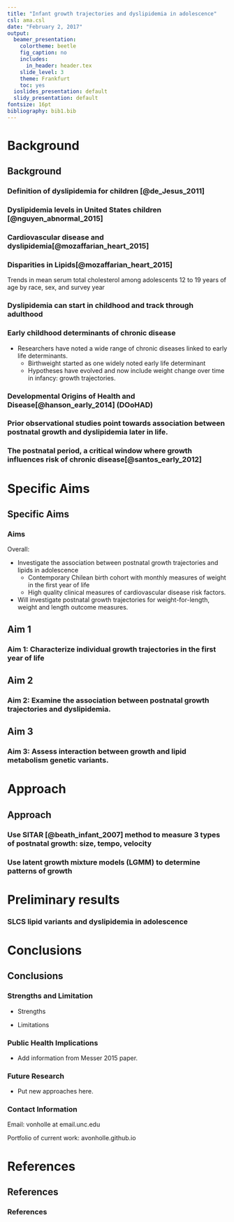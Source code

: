 ```yaml
---
title: "Infant growth trajectories and dyslipidemia in adolescence"
csl: ama.csl
date: "February 2, 2017"
output:
  beamer_presentation:
    colortheme: beetle
    fig_caption: no
    includes:
      in_header: header.tex
    slide_level: 3
    theme: Frankfurt
    toc: yes
  ioslides_presentation: default
  slidy_presentation: default
fontsize: 16pt
bibliography: bib1.bib
---
```


# Background
## Background

### Definition of dyslipidemia for children [@de_Jesus_2011]

\centering
\includegraphics[scale=0.17]{figures/expert-2011-table9-1.png}


### Dyslipidemia levels in United States children [@nguyen_abnormal_2015]

\centering
\includegraphics[scale=0.12]{figures/Nguyen-2015-fig4.png}

### Cardiovascular disease and dyslipidemia[@mozaffarian_heart_2015]


\centering
\includegraphics[scale=0.14]{figures/mozz-2008-fig1.png}

\note{It is clear that dyslipidemia is an established risk factor for CVD.

Dyslipidemia is an established risk factor for cardiovascular disease}


### Disparities in Lipids[@mozaffarian_heart_2015]

Trends in mean serum total cholesterol among adolescents 12 to 19 years of age by race, sex, and survey year


\centering

\includegraphics[scale=1]{figures/F28-large.jpg}


\note{Trends in mean serum total cholesterol among adolescents 12 to 19 years of age by race, sex, and survey year (National Health and Nutrition Examination Survey: 1988–1994, 1999–2006, and 2007–2012). Values are in mg/dL. Mex. Am. indicates Mexican American; and NH, non-Hispanic. Source: National Center for Health Statistics and National Heart, Lung, and Blood Institute}

### Dyslipidemia can start in childhood and track through adulthood

\note{xx maintain and track into childhood}

### Early childhood determinants of chronic disease

* Researchers have noted a wide range of chronic diseases linked to early life determinants.
    - Birthweight started as one widely noted early life determinant
    - Hypotheses have evolved and now include weight change over time in infancy: growth trajectories.

### Developmental Origins of Health and Disease[@hanson_early_2014] (DOoHAD)

\centering
\includegraphics[scale=1]{figures/hanson-fig1-small.png}

\note{This figure drives home the importance of intervention at an early age.

This figure also underlines the value in studying this period. Intervention, if possible, can have better returns in health promotion as well as being easier to implement than at later ages.}

### Prior observational studies point towards association between postnatal growth and dyslipidemia later in life.

\vspace*{-1cm}

<!--used http://www.tablesgenerator.com/latex_tables# to make table from ~/Dropbox/unc.grad.school/presentations/presentations-2017/AHA-feb-2017/table-studies.xlsx-->

\begin{table}[H]
\centering
\resizebox{\textwidth}{!}{%
\begin{tabular}{@{}Z{2cm}C{1cm}C{0.5cm}C{0.5cm}C{0.5cm}C{0.5cm}C{1.5cm}C{1.5cm}C{1.5cm}@{}}
\toprule
Author     & Year & \multicolumn{4}{C{3cm}}{Association with postnatal growth:} & 2+ obs in change measure & European? & Age at outcome measure (years) \\ 
\cmidrule(lr){3-6}
           &      & LDL      & HDL      & TG     & TC     &                          &           &                                \\
\midrule
Ekelund    & 2007 &          & +        & +      &        &                          & x         & 17                             \\
Kajantie   & 2008 &          & +        & -      & -      &                          & x         & 62                             \\
Leunissen  & 2009 & +        & -        & +      & -      &                          & x         & 21                             \\
Corvalan   & 2009 & +        & -        & +      &        &                          &           & 4                              \\
Howe       & 2010 & +        & -        & +      &        &                          & x         & 15                             \\
Tzoulaki   & 2010 &          & -        & -      &        & x                        & x         & 31                             \\
Oostvogels & 2014 &          & -        & +      &        &                          & x         & 5                              \\ \bottomrule
\end{tabular}}
\end{table}


### The postnatal period, a critical window where growth influences risk of chronic disease[@santos_early_2012]

\note{This idea fits within the developmental programming hypothesis.

- the key idea in this figure is that events occuring after birth can be subject to interventions which can alter the path to chronic disease.

- Just an example of what has been hypothesized as an intervention in xxxx}

\centering
\includegraphics[scale=0.3]{figures/santos-2012-fig1.png}


# Specific Aims
## Specific Aims

### Aims

Overall:

  * Investigate the association between postnatal growth trajectories and lipids in adolescence
      - Contemporary Chilean birth cohort with monthly measures of weight in the first year of life
      - High quality clinical measures of cardiovascular disease risk factors.

  * Will investigate postnatal growth trajectories for weight-for-length, weight and length outcome measures.

## Aim 1
### Aim 1:  Characterize individual growth trajectories in the first year of life

\tikzset{
  big blue arrow/.style={
  line width=2pt,
    decoration={markings,mark=at position 1 with {\arrow[scale=2,blue]{>}}},
    postaction={decorate},
    shorten >=0.4pt}}

\centering
\begin{figure}
 \scalebox{1.25}{
	\begin{tikzpicture}[%
		->,
		>=stealth,
		node distance=1cm,
		pil/.style={
			->,
			thick,
			shorten =2pt,}
		]
		\node[color=black] (exp) {\begin{tabular}{c}greater than average \\ infant growth\end{tabular}};
		<!-- % \node[right=of 1] (2) {\begin{tabular}{c}dyslipidemia, \\ adolescence \end{tabular}};  -->
		\node[above left=of exp] (age) {\begin{tabular}{c}maternal \\ age \end{tabular}};
		\node[below left=of exp] (height) {\begin{tabular}{c}maternal \\ height \end{tabular}};
		\node[left=of exp] (parity) {parity};
		\node[above=of exp] (meduc) {\begin{tabular}{c}maternal \\ education\end{tabular}};
		\draw [->, big blue arrow] (age) to (exp);
		\draw [->, big blue arrow] (height) to (exp);
		\draw [->, big blue arrow] (parity) to (exp);
		\draw [->, big blue arrow] (meduc) to (exp);
	\end{tikzpicture}
}
\end{figure}

\note{Plan to replicate predictors of growth using external validation with an independent sample.}

<!-- [@pizzi_prenatal_2014] -->


\note{We expect to replicate previous findings indicating a positive association between:

1. Maternal characteristics such as pre-pregnancy BMI, height and age with trajectory size.

2. Maternal education and trajectory velocity.}

## Aim 2
### Aim 2: Examine the association between postnatal growth trajectories and dyslipidemia.

<!-- see http://tex.stackexchange.com/questions/27279/how-to-make-an-arrow-bigger-and-change-its-color-in-tikz -->

\tikzset{
  big blue arrow/.style={
  line width=2pt,
    decoration={markings,mark=at position 1 with {\arrow[scale=2,blue]{>}}},
    postaction={decorate},
    shorten >=0.4pt}}

\centering
\resizebox{\textwidth}{!}{%
  \begin{tikzpicture}[%
		->,
		>=stealth,
		node distance=1cm,
		pil/.style={
			->,
			thick,
			shorten =2pt,}
		]
		\node[color=black] (1) {\begin{tabular}{c}greater than average \\ infant growth\end{tabular}};
		\node[right=of 1] (2) {\begin{tabular}{c}dyslipidemia, \\ adolescence \end{tabular}};
		\draw [->, big blue arrow] (1) to (2);
	\end{tikzpicture}
	}


\note{Do certain postnatal growth trajectories associate with dyslipidemia?

We expect: Infants with faster growth trajectories will be more susceptible to dyslipidemia in adolescence.}

## Aim 3
### Aim 3: Assess interaction between growth and lipid metabolism genetic variants.

\centering
\begin{figure}
 \scalebox{1.25}{
	\begin{tikzpicture}[%
		->,
		>=stealth,
		node distance=1cm,
		pil/.style={
			->,
			thick,
			shorten =2pt,}
		]
		\node[color=black] (exp) {\begin{tabular}{c}greater than average \\ infant growth\end{tabular}};
		<!-- % \node[right=of 1] (2) {\begin{tabular}{c}dyslipidemia, \\ adolescence \end{tabular}};  -->
		\node[above left=of exp] (age) {\begin{tabular}{c}maternal \\ age \end{tabular}};
		\node[below left=of exp] (height) {\begin{tabular}{c}maternal \\ height \end{tabular}};
		\node[left=of exp] (parity) {parity};
		\node[above=of exp] (meduc) {\begin{tabular}{c}maternal \\ education\end{tabular}};
		
				\node[color=black] (1) {\begin{tabular}{c}greater than average \\ infant growth\end{tabular}};
		\node[right=of 1] (2) {\begin{tabular}{c}dyslipidemia, \\ adolescence \end{tabular}};
		
		\node[right=of 1, xshift=2.2cm](13){\begin{tabular}{c}lipid risk allele x\\ infant growth \end{tabular}};
		\node[below=of 5](14){\begin{tabular}{c}lipid risk\\allele\end{tabular}};


		\draw [->, big blue arrow] (age) to (exp);
		\draw [->, big blue arrow] (height) to (exp);
		\draw [->, big blue arrow] (parity) to (exp);
		\draw [->, big blue arrow] (meduc) to (exp);
	\end{tikzpicture}
}
\end{figure}




\note{Do growth trajectories modify the association between genetic variants related to lipid metabolism and dyslipidemia in adolescence?

We expect: 

1. The selected genetic variants will associate with dyslipidemia in adolescence.

2. A gene-environment interaction exists in which extreme and less favorable growth characteristics will exhibit stronger, deleterious associations between the genetic variants and dyslipidemia.}

# Approach
## Approach

### Use SITAR [@beath_infant_2007] method to measure 3 types of postnatal growth: size, tempo, velocity

\note{SITAR: SuperImposition by Translation And Rotation

These methods are a novel approach to this area of research.}

\centering
\includegraphics[scale=0.4]{figures/sim-growth-2.png}

### Use latent growth mixture models (LGMM) to determine patterns of growth

\note{
The figure on the left shows randomly generated growth curves for the first 12 months.

The figure on the right shows two distinct patterns of growth determined from the LGMM method.

In turn one can determine if these groups have different associations with dyslipidemia.

This second method is a different way of getting at the same question. Does growth influence dyslipidemia.}

\centering
\includegraphics[scale=0.4]{figures/sim-lgmm-2.png}

# Preliminary results

### SLCS lipid variants and dyslipidemia in adolescence

# Conclusions
## Conclusions

### Strengths and Limitation

* Strengths

* Limitations

### Public Health Implications

- Add information from Messer 2015 paper.

### Future Research

- Put new approaches here. 

### Contact Information

Email: vonholle at email.unc.edu

Portfolio of current work: avonholle.github.io

# References
## References
### References  {.allowframebreaks}

<!-- FULL DAG:

\begin{figure}
	\caption{Directed Acyclic Diagram (DAG) for research topic.}
	\label{dag1}
 \scalebox{.75}{
	\large{\begin{tikzpicture}[%
		->,
		>=stealth,
		node distance=1cm,
		pil/.style={
			->,
			thick,
			shorten =2pt,}
		]
		\node[color=red] (1) {infant growth};
		\node[above =of 1] (2) {breastfeeding};
		\node[left = of 1] (9) {birth weight};
		\node[below=of 9, xshift=-1cm] (3) {genetic factors};
		\node[above right=of 1, yshift=1cm] (4) {child growth};
		\node[above right=of 4] (6) {exercise};
		\node[right=of 1, xshift=2.2cm](13){\begin{tabular}{c}lipid risk allele x\\ infant growth \end{tabular}};
		\node[right=of 13] (5) {\begin{tabular}{c}dyslipidemia, \\ adolesence \end{tabular}};
		\node[above=of 4] (7) {diet};
		\node[above= of 5] (8) {smoking};
		\node[below=of 1] (11) {\begin{tabular}{c}adiposity, \\ early childhood \end{tabular}};
		\node[below left=of 11, xshift=1cm] (10) {male};
		\node[below right=of 1] (12) {\begin{tabular}{c}male x adiposity \\ early childhood \end{tabular}};
		\node[below=of 5](14){\begin{tabular}{c}lipid risk\\allele\end{tabular}};
		\node[above=of 10, xshift=0.5cm, yshift=0.5cm](15){SES};
		\node[above left=of 4](16){SES, child};
		\node[below =of 12](17){ancestry};
		\draw [->] (2) to (1);
		\draw [->] (3) to (9);
		\draw [->] (3) to [bend right=70] (5);
		\draw [->] (6) to (4);
		\draw [->] (7) to (4);
		\draw [->] (7) to (5);
		\draw [->] (6) to (5);
		\draw [->] (8) to (5);
		\draw [->] (9) to (1);
		\draw [->] (1) to (4);
		\draw [->] (1) to (11);
		\draw [->] (11) to (12);
		\draw [->] (1) to (13);
		\draw [->] (13) to (5);
		\draw [->] (10) to (12);
		\draw [->] (10) to (9);
		\draw [->] (10) to (1);
		\draw [->] (12) to (4);
		\draw [->] (14) to (13);
		\draw [->] (14) to (5);
		\draw [->] (15) to (9);
		\draw [->] (15) to (1);
		\draw [->] (16) to (4);
		\draw [->] (17) to (1);
		\draw [->] (17) to (5);
	\end{tikzpicture}}
}
\end{figure}

-->
